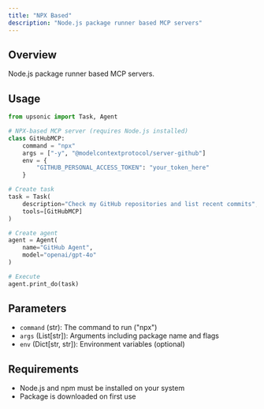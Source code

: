 ```yaml
---
title: "NPX Based"
description: "Node.js package runner based MCP servers"
---
```


## Overview

Node.js package runner based MCP servers.

## Usage

```python
from upsonic import Task, Agent

# NPX-based MCP server (requires Node.js installed)
class GitHubMCP:
    command = "npx"
    args = ["-y", "@modelcontextprotocol/server-github"]
    env = {
        "GITHUB_PERSONAL_ACCESS_TOKEN": "your_token_here"
    }

# Create task
task = Task(
    description="Check my GitHub repositories and list recent commits",
    tools=[GitHubMCP]
)

# Create agent
agent = Agent(
    name="GitHub Agent",
    model="openai/gpt-4o"
)

# Execute
agent.print_do(task)
```

## Parameters

- `command` (str): The command to run ("npx")
- `args` (List[str]): Arguments including package name and flags
- `env` (Dict[str, str]): Environment variables (optional)

## Requirements

- Node.js and npm must be installed on your system
- Package is downloaded on first use
